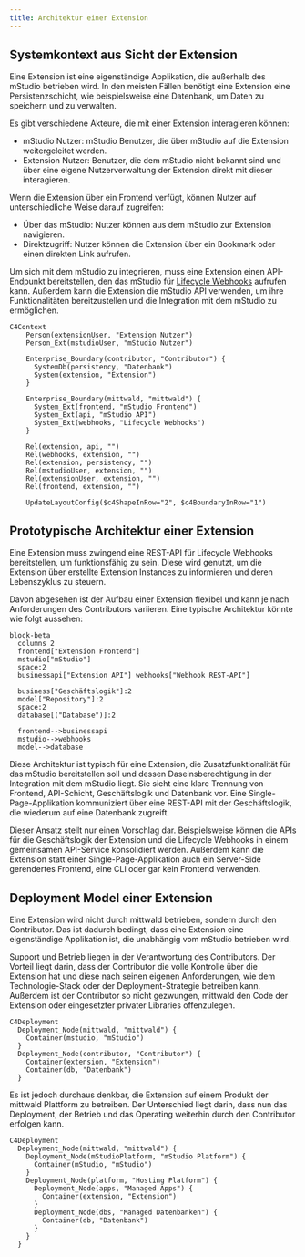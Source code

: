 ```yaml
---
title: Architektur einer Extension
---
```


## Systemkontext aus Sicht der Extension

Eine Extension ist eine eigenständige Applikation, die außerhalb des mStudio betrieben wird.
In den meisten Fällen benötigt eine Extension eine Persistenzschicht, wie beispielsweise eine Datenbank, um Daten zu speichern und zu verwalten.

Es gibt verschiedene Akteure, die mit einer Extension interagieren können:

- mStudio Nutzer: mStudio Benutzer, die über mStudio auf die Extension weitergeleitet werden.
- Extension Nutzer: Benutzer, die dem mStudio nicht bekannt sind und über eine eigene Nutzerverwaltung der Extension direkt mit dieser interagieren.

Wenn die Extension über ein Frontend verfügt, können Nutzer auf unterschiedliche Weise darauf zugreifen:

- Über das mStudio: Nutzer können aus dem mStudio zur Extension navigieren.
- Direktzugriff: Nutzer können die Extension über ein Bookmark oder einen direkten Link aufrufen.

Um sich mit dem mStudio zu integrieren, muss eine Extension einen API-Endpunkt bereitstellen, den das mStudio für [Lifecycle Webhooks](../concepts/lifecycle-webhooks) aufrufen kann.
Außerdem kann die Extension die mStudio API verwenden, um ihre Funktionalitäten bereitzustellen und die Integration mit dem mStudio zu ermöglichen.

```mermaid
C4Context
    Person(extensionUser, "Extension Nutzer")
    Person_Ext(mstudioUser, "mStudio Nutzer")

    Enterprise_Boundary(contributor, "Contributor") {
      SystemDb(persistency, "Datenbank")
      System(extension, "Extension")
    }

    Enterprise_Boundary(mittwald, "mittwald") {
      System_Ext(frontend, "mStudio Frontend")
      System_Ext(api, "mStudio API")
      System_Ext(webhooks, "Lifecycle Webhooks")
    }

    Rel(extension, api, "")
    Rel(webhooks, extension, "")
    Rel(extension, persistency, "")
    Rel(mstudioUser, extension, "")
    Rel(extensionUser, extension, "")
    Rel(frontend, extension, "")

    UpdateLayoutConfig($c4ShapeInRow="2", $c4BoundaryInRow="1")
```

## Prototypische Architektur einer Extension

Eine Extension muss zwingend eine REST-API für Lifecycle Webhooks bereitstellen, um funktionsfähig zu sein.
Diese wird genutzt, um die Extension über erstellte Extension Instances zu informieren und deren Lebenszyklus zu steuern.

Davon abgesehen ist der Aufbau einer Extension flexibel und kann je nach Anforderungen des Contributors variieren.
Eine typische Architektur könnte wie folgt aussehen:

```mermaid
block-beta
  columns 2
  frontend["Extension Frontend"]
  mstudio["mStudio"]
  space:2
  businessapi["Extension API"] webhooks["Webhook REST-API"]

  business["Geschäftslogik"]:2
  model["Repository"]:2
  space:2
  database[("Database")]:2

  frontend-->businessapi
  mstudio-->webhooks
  model-->database
```

Diese Architektur ist typisch für eine Extension, die Zusatzfunktionalität für das mStudio bereitstellen soll
und dessen Daseinsberechtigung in der Integration mit dem mStudio liegt.
Sie sieht eine klare Trennung von Frontend, API-Schicht, Geschäftslogik und Datenbank vor.
Eine Single-Page-Applikation kommuniziert über eine REST-API mit der Geschäftslogik, die wiederum auf eine Datenbank zugreift.

Dieser Ansatz stellt nur einen Vorschlag dar.
Beispielsweise können die APIs für die Geschäftslogik der Extension und die Lifecycle Webhooks in einem gemeinsamen API-Service konsolidiert werden.
Außerdem kann die Extension statt einer Single-Page-Applikation
auch ein Server-Side gerendertes Frontend, eine CLI oder gar kein Frontend verwenden.

## Deployment Model einer Extension

Eine Extension wird nicht durch mittwald betrieben, sondern durch den Contributor.
Das ist dadurch bedingt, dass eine Extension eine eigenständige Applikation ist, die unabhängig vom mStudio betrieben wird.

Support und Betrieb liegen in der Verantwortung des Contributors.
Der Vorteil liegt darin, dass der Contributor die volle Kontrolle über die Extension hat
und diese nach seinen eigenen Anforderungen, wie dem Technologie-Stack oder der Deployment-Strategie betreiben kann.
Außerdem ist der Contributor so nicht gezwungen, mittwald den Code der Extension oder eingesetzter privater Libraries offenzulegen.

```mermaid
C4Deployment
  Deployment_Node(mittwald, "mittwald") {
    Container(mstudio, "mStudio")
  }
  Deployment_Node(contributor, "Contributor") {
    Container(extension, "Extension")
    Container(db, "Datenbank")
  }
```

Es ist jedoch durchaus denkbar, die Extension auf einem Produkt der mittwald Plattform zu betreiben.
Der Unterschied liegt darin, dass nun das Deployment, der Betrieb und das Operating weiterhin durch den Contributor erfolgen kann.

```mermaid
C4Deployment
  Deployment_Node(mittwald, "mittwald") {
    Deployment_Node(mStudioPlatform, "mStudio Platform") {
      Container(mStudio, "mStudio")
    }
    Deployment_Node(platform, "Hosting Platform") {
      Deployment_Node(apps, "Managed Apps") {
        Container(extension, "Extension")
      }
      Deployment_Node(dbs, "Managed Datenbanken") {
        Container(db, "Datenbank")
      }
    }
  }
```
